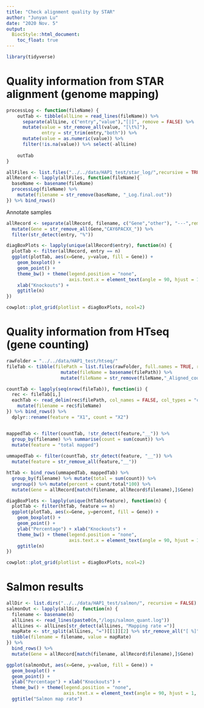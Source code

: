 ```yaml
---
title: "Check alignment quality by STAR"
author: "Junyan Lu"
date: "2020 Nov. 5"
output:
  BiocStyle::html_document:
    toc_float: true
---
```


```r
library(tidyverse)
```


# Quality information from STAR alignment (genome mapping)

```r
processLog <- function(fileName) {
    outTab <- tibble(allLine = read_lines(fileName)) %>%
      separate(allLine, c("entry","value"),"[|]", remove = FALSE) %>%
      mutate(value = str_remove_all(value, "[\t%]"),
             entry = str_trim(entry,"both")) %>%
      mutate(value = as.numeric(value)) %>%
      filter(!is.na(value)) %>% select(-allLine)
    
    outTab
}
```

```r
allFiles <- list.files("../../data/HAP1_test/star_log/",recursive = TRUE, full.names = TRUE)
allRecord <- lapply(allFiles, function(fileName){
  baseName <- basename(fileName)
  processLog(fileName) %>%
    mutate(filename = str_remove(baseName, "_Log.final.out"))
}) %>% bind_rows()
```

Annotate samples
```r
allRecord <- separate(allRecord, filename, c("Gene","other"), "---",remove = FALSE) %>%
  mutate(Gene = str_remove_all(Gene,"CAY6PACXX_")) %>%
  filter(str_detect(entry, "%"))
```


```r
diagBoxPlots <- lapply(unique(allRecord$entry), function(n) {
  plotTab <- filter(allRecord, entry == n)
  ggplot(plotTab, aes(x=Gene, y=value, fill = Gene)) +
    geom_boxplot() +
    geom_point() +
    theme_bw() + theme(legend.position = "none",
                       axis.text.x = element_text(angle = 90, hjust = 1, vjust = 0.5)) +
    xlab("Knockouts") +
    ggtitle(n)
})
```

```r
cowplot::plot_grid(plotlist = diagBoxPlots, ncol=2)
```


# Quality information from HTseq (gene counting)

```r
rawFolder = "../../data/HAP1_test/htseq/"
fileTab <- tibble(filePath = list.files(rawFolder, full.names = TRUE, recursive = TRUE)) %>%
                    mutate(fileName = basename(filePath)) %>%
                    mutate(fileName = str_remove(fileName,"_Aligned_counts.out"))

countTab <- lapply(seq(nrow(fileTab)), function(i) {
  rec <- fileTab[i,]
  eachTab <- read_delim(rec$filePath, col_names = FALSE, col_types = "ci") %>%
    mutate(filename = rec$fileName)
}) %>% bind_rows() %>%
  dplyr::rename(feature = "X1", count = "X2")


mappedTab <- filter(countTab, !str_detect(feature,"__")) %>%
  group_by(filename) %>% summarise(count = sum(count)) %>%
  mutate(feature = "total mapped")
 
ummapedTab <- filter(countTab, str_detect(feature, "__")) %>%
  mutate(feature = str_remove_all(feature,"__")) 
```

```r
htTab <- bind_rows(ummapedTab, mappedTab) %>%
  group_by(filename) %>% mutate(total = sum(count)) %>%
  ungroup() %>% mutate(percent = count/total*100) %>%
  mutate(Gene = allRecord[match(filename, allRecord$filename),]$Gene) 
```

```r
diagBoxPlots <- lapply(unique(htTab$feature), function(n) {
  plotTab <- filter(htTab, feature == n)
  ggplot(plotTab, aes(x=Gene, y=percent, fill = Gene)) +
    geom_boxplot() +
    geom_point() +
    ylab("Percentage") + xlab("Knockouts") +
    theme_bw() + theme(legend.position = "none",
                       axis.text.x = element_text(angle = 90, hjust = 1, vjust = 0.5)) +
    ggtitle(n)
})
```

```r
cowplot::plot_grid(plotlist = diagBoxPlots, ncol=2)
```


# Salmon results

```r
allDir <- list.dirs("../../data/HAP1_test/salmon/", recursive = FALSE)
salmonOut <- lapply(allDir, function(n) {
  filename <- basename(n)
  allLines <- read_lines(paste0(n,"/logs/salmon_quant.log"))
  allLines <- allLines[str_detect(allLines, "Mapping rate =")]
  mapRate <- str_split(allLines, "=")[[1]][2] %>% str_remove_all("[ %]") %>% as.numeric()
  tibble(filename = filename, value = mapRate)
}) %>%
  bind_rows() %>%
  mutate(Gene = allRecord[match(filename, allRecord$filename),]$Gene) 
```

```r
ggplot(salmonOut, aes(x=Gene, y=value, fill = Gene)) +
  geom_boxplot() +
  geom_point() +
  ylab("Percentage") + xlab("Knockouts") +
  theme_bw() + theme(legend.position = "none", 
                     axis.text.x = element_text(angle = 90, hjust = 1, vjust = 0.5)) +
  ggtitle("Salmon map rate")
```
